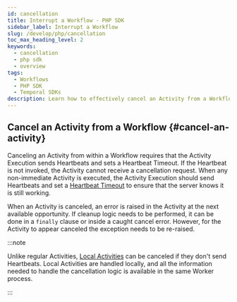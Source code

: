 ```yaml
---
id: cancellation
title: Interrupt a Workflow - PHP SDK
sidebar_label: Interrupt a Workflow
slug: /develop/php/cancellation
toc_max_heading_level: 2
keywords:
  - cancellation
  - php sdk
  - overview
tags:
  - Workflows
  - PHP SDK
  - Temporal SDKs
description: Learn how to effectively cancel an Activity from a Workflow using Heartbeats and Heartbeat Timeouts. Discover the essential steps for handling Activity cancellations to ensure proper Workflow management.
---
```


## Cancel an Activity from a Workflow {#cancel-an-activity}

Canceling an Activity from within a Workflow requires that the Activity Execution sends Heartbeats and sets a Heartbeat Timeout.
If the Heartbeat is not invoked, the Activity cannot receive a cancellation request.
When any non-immediate Activity is executed, the Activity Execution should send Heartbeats and set a [Heartbeat Timeout](/encyclopedia/detecting-activity-failures#heartbeat-timeout) to ensure that the server knows it is still working.

When an Activity is canceled, an error is raised in the Activity at the next available opportunity.
If cleanup logic needs to be performed, it can be done in a `finally` clause or inside a caught cancel error.
However, for the Activity to appear canceled the exception needs to be re-raised.

:::note

Unlike regular Activities, [Local Activities](/local-activity) can be canceled if they don't send Heartbeats.
Local Activities are handled locally, and all the information needed to handle the cancellation logic is available in the same Worker process.

:::
